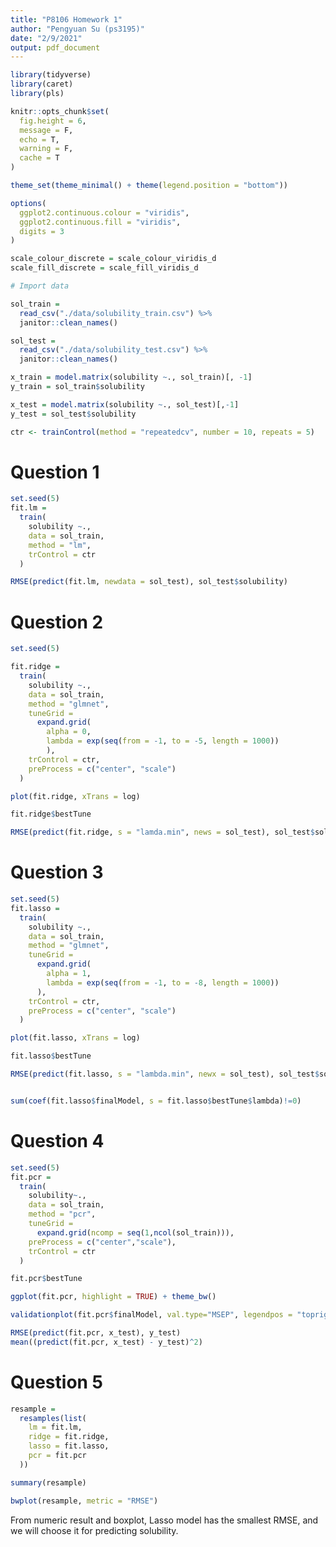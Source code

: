 ```yaml
---
title: "P8106 Homework 1"
author: "Pengyuan Su (ps3195)"
date: "2/9/2021"
output: pdf_document
---
```


```r
library(tidyverse)
library(caret)
library(pls)

knitr::opts_chunk$set(
  fig.height = 6,
  message = F,
  echo = T,
  warning = F,
  cache = T
)

theme_set(theme_minimal() + theme(legend.position = "bottom"))

options(
  ggplot2.continuous.colour = "viridis",
  ggplot2.continuous.fill = "viridis",
  digits = 3
)

scale_colour_discrete = scale_colour_viridis_d
scale_fill_discrete = scale_fill_viridis_d
```

```r
# Import data

sol_train = 
  read_csv("./data/solubility_train.csv") %>% 
  janitor::clean_names()

sol_test = 
  read_csv("./data/solubility_test.csv") %>% 
  janitor::clean_names()

x_train = model.matrix(solubility ~., sol_train)[, -1]
y_train = sol_train$solubility

x_test = model.matrix(solubility ~., sol_test)[,-1]
y_test = sol_test$solubility

ctr <- trainControl(method = "repeatedcv", number = 10, repeats = 5)
```


# Question 1

```r
set.seed(5)
fit.lm = 
  train(
    solubility ~.,
    data = sol_train,
    method = "lm",
    trControl = ctr
  )

RMSE(predict(fit.lm, newdata = sol_test), sol_test$solubility)
```

# Question 2

```r
set.seed(5)

fit.ridge = 
  train(
    solubility ~.,
    data = sol_train,
    method = "glmnet",
    tuneGrid = 
      expand.grid(
        alpha = 0, 
        lambda = exp(seq(from = -1, to = -5, length = 1000))
        ),
    trControl = ctr,
    preProcess = c("center", "scale")
  )

plot(fit.ridge, xTrans = log)

fit.ridge$bestTune

RMSE(predict(fit.ridge, s = "lamda.min", news = sol_test), sol_test$solubility)
```

# Question 3

```r
set.seed(5)
fit.lasso = 
  train(
    solubility ~.,
    data = sol_train,
    method = "glmnet",
    tuneGrid = 
      expand.grid(
        alpha = 1,
        lambda = exp(seq(from = -1, to = -8, length = 1000))
      ),
    trControl = ctr,
    preProcess = c("center", "scale")
  )

plot(fit.lasso, xTrans = log)

fit.lasso$bestTune

RMSE(predict(fit.lasso, s = "lambda.min", newx = sol_test), sol_test$solubility)


sum(coef(fit.lasso$finalModel, s = fit.lasso$bestTune$lambda)!=0)
```


# Question 4

```r
set.seed(5)
fit.pcr =
  train(
    solubility~.,
    data = sol_train,
    method = "pcr",
    tuneGrid = 
      expand.grid(ncomp = seq(1,ncol(sol_train))),
    preProcess = c("center","scale"),
    trControl = ctr
  )

fit.pcr$bestTune

ggplot(fit.pcr, highlight = TRUE) + theme_bw()

validationplot(fit.pcr$finalModel, val.type="MSEP", legendpos = "topright")

RMSE(predict(fit.pcr, x_test), y_test)
mean((predict(fit.pcr, x_test) - y_test)^2)
```

# Question 5

```r
resample = 
  resamples(list(
    lm = fit.lm,
    ridge = fit.ridge,
    lasso = fit.lasso,
    pcr = fit.pcr
  ))

summary(resample)

bwplot(resample, metric = "RMSE")
```

From numeric result and boxplot, Lasso model has the smallest RMSE, and we will choose it for predicting solubility.
